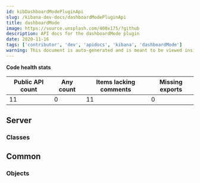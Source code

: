```yaml
---
id: kibDashboardModePluginApi
slug: /kibana-dev-docs/dashboardModePluginApi
title: dashboardMode
image: https://source.unsplash.com/400x175/?github
description: API docs for the dashboardMode plugin
date: 2020-11-16
tags: ['contributor', 'dev', 'apidocs', 'kibana', 'dashboardMode']
warning: This document is auto-generated and is meant to be viewed inside our experimental, new docs system. Reach out in #docs-engineering for more info.
---
```






**Code health stats**

| Public API count  | Any count | Items lacking comments | Missing exports |
|-------------------|-----------|------------------------|-----------------|
| 11 | 0 | 11 | 0 |

## Server

### Classes
<DocDefinitionList data={dashboardModeObj.server.classes}/>

## Common

### Objects
<DocDefinitionList data={dashboardModeObj.common.objects}/>

